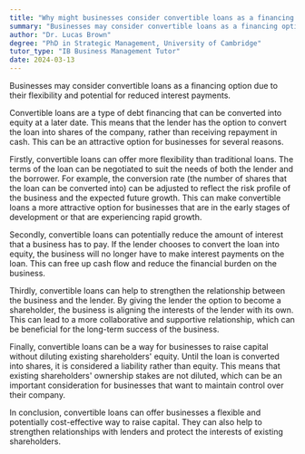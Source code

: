 ```yaml
---
title: "Why might businesses consider convertible loans as a financing option?"
summary: "Businesses may consider convertible loans as a financing option due to their flexibility and potential for reduced interest payments."
author: "Dr. Lucas Brown"
degree: "PhD in Strategic Management, University of Cambridge"
tutor_type: "IB Business Management Tutor"
date: 2024-03-13
---
```


Businesses may consider convertible loans as a financing option due to their flexibility and potential for reduced interest payments.

Convertible loans are a type of debt financing that can be converted into equity at a later date. This means that the lender has the option to convert the loan into shares of the company, rather than receiving repayment in cash. This can be an attractive option for businesses for several reasons.

Firstly, convertible loans can offer more flexibility than traditional loans. The terms of the loan can be negotiated to suit the needs of both the lender and the borrower. For example, the conversion rate (the number of shares that the loan can be converted into) can be adjusted to reflect the risk profile of the business and the expected future growth. This can make convertible loans a more attractive option for businesses that are in the early stages of development or that are experiencing rapid growth.

Secondly, convertible loans can potentially reduce the amount of interest that a business has to pay. If the lender chooses to convert the loan into equity, the business will no longer have to make interest payments on the loan. This can free up cash flow and reduce the financial burden on the business.

Thirdly, convertible loans can help to strengthen the relationship between the business and the lender. By giving the lender the option to become a shareholder, the business is aligning the interests of the lender with its own. This can lead to a more collaborative and supportive relationship, which can be beneficial for the long-term success of the business.

Finally, convertible loans can be a way for businesses to raise capital without diluting existing shareholders' equity. Until the loan is converted into shares, it is considered a liability rather than equity. This means that existing shareholders' ownership stakes are not diluted, which can be an important consideration for businesses that want to maintain control over their company.

In conclusion, convertible loans can offer businesses a flexible and potentially cost-effective way to raise capital. They can also help to strengthen relationships with lenders and protect the interests of existing shareholders.
    